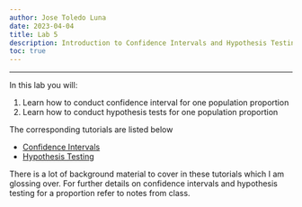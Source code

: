 ```yaml
---
author: Jose Toledo Luna
date: 2023-04-04
title: Lab 5
description: Introduction to Confidence Intervals and Hypothesis Testing
toc: true
---
```


---

In this lab you will:

1. Learn how to conduct confidence interval for one population proportion
2. Learn how to conduct hypothesis tests for one population proportion


The corresponding tutorials are listed below

- [Confidence Intervals](/ucla/stats10/confidence_intervals.qmd)
- [Hypothesis Testing](/ucla/stats10/hypothesis_testing.qmd)


There is a lot of background material to cover in these tutorials which I am glossing over. For further details on confidence intervals and hypothesis testing for a proportion refer to notes from class.






